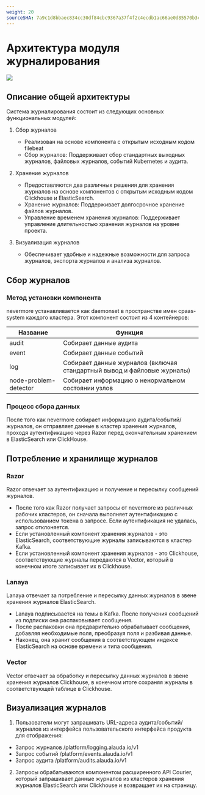 ```yaml
---
weight: 20
sourceSHA: 7a9c1d8bbaec834cc30df84cbc9367a37f4f2c4ecdb1ac66ae0d85570b3ce785
---
```


# Архитектура модуля журналирования

![](../../../../en/observability/log/assets/log.png)

## Описание общей архитектуры

Система журналирования состоит из следующих основных функциональных модулей:

1. Сбор журналов
   - Реализован на основе компонента с открытым исходным кодом filebeat
   - Сбор журналов: Поддерживает сбор стандартных выходных журналов, файловых журналов, событий Kubernetes и аудита.

2. Хранение журналов
   - Предоставляются два различных решения для хранения журналов на основе компонентов с открытым исходным кодом Clickhouse и ElasticSearch.
   - Хранение журналов: Поддерживает долгосрочное хранение файлов журналов.
   - Управление временем хранения журналов: Поддерживает управление длительностью хранения журналов на уровне проекта.

3. Визуализация журналов
   - Обеспечивает удобные и надежные возможности для запроса журналов, экспорта журналов и анализа журналов.

## Сбор журналов

### Метод установки компонента

nevermore устанавливается как daemonset в пространстве имен cpaas-system каждого кластера. Этот компонент состоит из 4 контейнеров:

| Название              | Функция                                                    |
| --------------------- | ----------------------------------------------------------- |
| audit                 | Собирает данные аудита                                      |
| event                 | Собирает данные событий                                      |
| log                   | Собирает данные журналов (включая стандартный вывод и файловые журналы) |
| node-problem-detector | Собирает информацию о ненормальном состоянии узлов          |

### Процесс сбора данных

После того как nevermore собирает информацию аудита/событий/журналов, он отправляет данные в кластер хранения журналов, проходя аутентификацию через Razor перед окончательным хранением в ElasticSearch или ClickHouse.

## Потребление и хранилище журналов

### Razor

Razor отвечает за аутентификацию и получение и пересылку сообщений журналов.

- После того как Razor получает запросы от nevermore из различных рабочих кластеров, он сначала выполняет аутентификацию с использованием токена в запросе. Если аутентификация не удалась, запрос отклоняется.
- Если установленный компонент хранения журналов - это ElasticSearch, соответствующие журналы записываются в кластер Kafka.
- Если установленный компонент хранения журналов - это Clickhouse, соответствующие журналы передаются в Vector, который в конечном итоге записывает их в Clickhouse.

### Lanaya

Lanaya отвечает за потребление и пересылку данных журналов в звене хранения журналов ElasticSearch.

- Lanaya подписывается на темы в Kafka. После получения сообщений из подписки она распаковывает сообщения.
- После распаковки она предварительно обрабатывает сообщения, добавляя необходимые поля, преобразуя поля и разбивая данные.
- Наконец, она хранит сообщения в соответствующем индексе ElasticSearch на основе времени и типа сообщения.

### Vector

Vector отвечает за обработку и пересылку данных журналов в звене хранения журналов Clickhouse, в конечном итоге сохраняя журналы в соответствующей таблице в Clickhouse.

## Визуализация журналов

1. Пользователи могут запрашивать URL-адреса аудита/событий/журналов из интерфейса пользовательского интерфейса продукта для отображения:

- Запрос журналов /platform/logging.alauda.io/v1
- Запрос событий /platform/events.alauda.io/v1
- Запрос аудита /platform/audits.alauda.io/v1

2. Запросы обрабатываются компонентом расширенного API Courier, который запрашивает данные журналов из кластеров хранения журналов ElasticSearch или Clickhouse и возвращает их на страницу.

